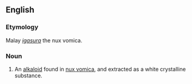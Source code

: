 ==English==

===Etymology===
Malay ''[[igasura]]'' the nux vomica.

===Noun===
{{en-noun}}

# {{context|chemistry|lang=en}} An [[alkaloid]] found in [[nux vomica]], and extracted as a white crystalline substance.